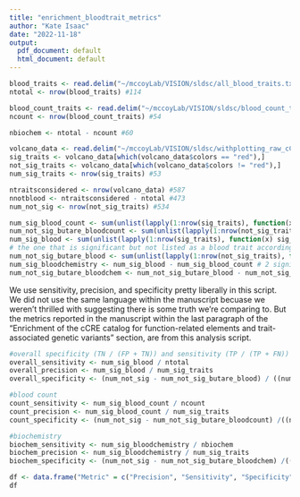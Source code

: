 ```yaml
---
title: "enrichment_bloodtrait_metrics"
author: "Kate Isaac"
date: "2022-11-18"
output:
  pdf_document: default
  html_document: default
---
```


```r
blood_traits <- read.delim("~/mccoyLab/VISION/sldsc/all_blood_traits.txt", sep = "\t")
ntotal <- nrow(blood_traits) #114

blood_count_traits <- read.delim("~/mccoyLab/VISION/sldsc/blood_count_traits.txt", sep="\t")
ncount <- nrow(blood_count_traits) #54 

nbiochem <- ntotal - ncount #60

volcano_data <- read.delim("~/mccoyLab/VISION/sldsc/withplotting_raw_cCRE_all_UKBB_traits.enrichment.txt", sep="\t")
sig_traits <- volcano_data[which(volcano_data$colors == "red"),]
not_sig_traits <- volcano_data[which(volcano_data$colors != "red"),]
num_sig_traits <- nrow(sig_traits) #53

ntraitsconsidered <- nrow(volcano_data) #587
nnotblood <- ntraitsconsidered - ntotal #473
num_not_sig <- nrow(not_sig_traits) #534
```

```r
num_sig_blood_count <- sum(unlist(lapply(1:nrow(sig_traits), function(x) sig_traits$trait_short[x] %in% blood_count_traits$trait_short))) # 50 significant blood count traits
num_not_sig_butare_bloodcount <- sum(unlist(lapply(1:nrow(not_sig_traits), function(x) not_sig_traits$trait_short[x] %in% blood_count_traits$trait_short))) # 4 not significant blood count trait
num_sig_blood <- sum(unlist(lapply(1:nrow(sig_traits), function(x) sig_traits$trait_short[x] %in% blood_traits$trait_short))) # 52 total significant blood traits (count or biochemistry)
# the one that is significant but not listed as a blood trait according to the UKBB is "Pulse wave Arterial Stiffness index" for males
num_not_sig_butare_blood <- sum(unlist(lapply(1:nrow(not_sig_traits), function(x) not_sig_traits$trait_short[x] %in% blood_traits$trait_short))) #62 not significant blood traits
num_sig_bloodchemistry <- num_sig_blood - num_sig_blood_count # 2 significant biochemistry blood traits
num_not_sig_butare_bloodchem <- num_not_sig_butare_blood - num_not_sig_butare_bloodcount # 58 not significant but are blood chemistry
```

We use sensitivity, precision, and specificity pretty liberally in this script. We did not use the same language within the manuscript becuase we weren't thrilled with suggesting there is some truth we're comparing to. But the metrics reported in the manuscript within the last paragraph of the "Enrichment of the cCRE catalog for function-related elements and trait-associated genetic variants" section, are from this analysis script. 

```r
#overall specificity (TN / (FP + TN)) and sensitivity (TP / (TP + FN)) and precision (TP / (TP + FP))
overall_sensitivity <- num_sig_blood / ntotal
overall_precision <- num_sig_blood / num_sig_traits
overall_specificity <- (num_not_sig - num_not_sig_butare_blood) / ((num_sig_traits - num_sig_blood) + (num_not_sig - num_not_sig_butare_blood))
```

```r
#blood count
count_sensitivity <- num_sig_blood_count / ncount
count_precision <- num_sig_blood_count / num_sig_traits
count_specificity <- (num_not_sig - num_not_sig_butare_bloodcount) /((num_sig_traits - num_sig_blood_count) + (num_not_sig - num_not_sig_butare_bloodcount))
```

```r
#biochemistry
biochem_sensitivity <- num_sig_bloodchemistry / nbiochem
biochem_precision <- num_sig_bloodchemistry / num_sig_traits
biochem_specificity <- (num_not_sig - num_not_sig_butare_bloodchem) /((num_sig_traits - num_sig_bloodchemistry) + (num_not_sig - num_not_sig_butare_bloodchem))
```

```r
df <- data.frame("Metric" = c("Precision", "Sensitivity", "Specificity"), "All Blood Traits" = c(overall_precision, overall_sensitivity, overall_specificity), "Blood Count Traits" = c(count_precision, count_sensitivity, count_specificity), "Blood Chemistry Traits" = c(biochem_precision, biochem_sensitivity, biochem_specificity))
df
```